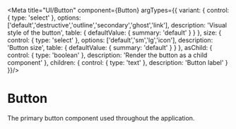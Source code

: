 
<Meta title="UI/Button" component={Button} argTypes={{
  variant: {
    control: { type: 'select' },
    options: ['default','destructive','outline','secondary','ghost','link'],
    description: 'Visual style of the button',
    table: { defaultValue: { summary: 'default' } }
  },
  size: {
    control: { type: 'select' },
    options: ['default','sm','lg','icon'],
    description: 'Button size',
    table: { defaultValue: { summary: 'default' } }
  },
  asChild: {
    control: { type: 'boolean' },
    description: 'Render the button as a child component'
  },
  children: {
    control: { type: 'text' },
    description: 'Button label'
  }
}}/>

# Button

The primary button component used throughout the application.

<Canvas>
  <Story name="Default" args={{ children: 'Button' }} />
  <Story name="Destructive" args={{ variant: 'destructive', children: 'Delete' }} />
</Canvas>

<ArgsTable of={Button} />
